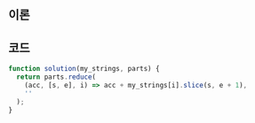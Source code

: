 
## 이론

<Reduce />
<Slice />

## 코드

```js
function solution(my_strings, parts) {
  return parts.reduce(
    (acc, [s, e], i) => acc + my_strings[i].slice(s, e + 1),
    ''
  );
}
```
